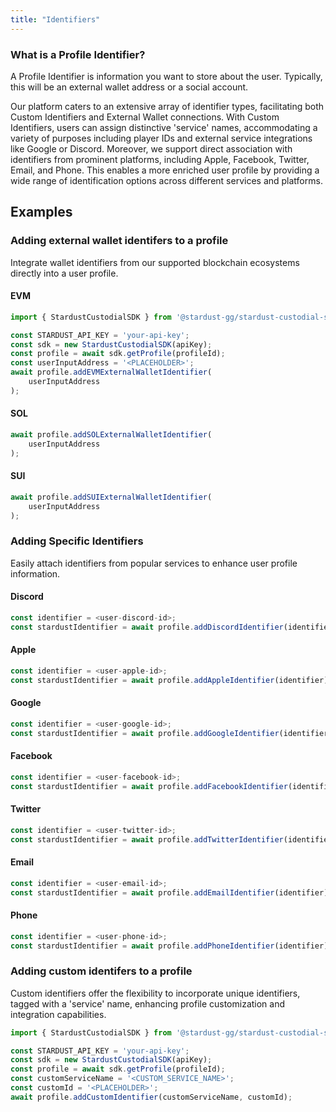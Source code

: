 ```yaml
---
title: "Identifiers"
---
```

### What is a Profile Identifier?
A Profile Identifier is information you want to store about the user. Typically, this will be an external wallet address 
or a social account.

Our platform caters to an extensive array of identifier types, facilitating both Custom Identifiers and External Wallet connections. With Custom Identifiers, users can assign distinctive 'service' names, accommodating a variety of purposes including player IDs and external service integrations like Google or Discord. Moreover, we support direct association with identifiers from prominent platforms, including Apple, Facebook, Twitter, Email, and Phone. This enables a more enriched user profile by providing a wide range of identification options across different services and platforms.

## Examples

### Adding external wallet identifers to a profile

Integrate wallet identifiers from our supported blockchain ecosystems directly into a user profile.


#### EVM
```TypeScript profileIdentifier.ts
import { StardustCustodialSDK } from '@stardust-gg/stardust-custodial-sdk';

const STARDUST_API_KEY = 'your-api-key';
const sdk = new StardustCustodialSDK(apiKey);
const profile = await sdk.getProfile(profileId); 
const userInputAddress = '<PLACEHOLDER>';
await profile.addEVMExternalWalletIdentifier(
    userInputAddress
);
```

#### SOL

```ts
await profile.addSOLExternalWalletIdentifier(
    userInputAddress
);
```
#### SUI
```ts
await profile.addSUIExternalWalletIdentifier(
    userInputAddress
);
```
### Adding Specific Identifiers 

Easily attach identifiers from popular services to enhance user profile information.

#### Discord

```ts
const identifier = <user-discord-id>;
const stardustIdentifier = await profile.addDiscordIdentifier(identifier);
```

#### Apple

```ts
const identifier = <user-apple-id>;
const stardustIdentifier = await profile.addAppleIdentifier(identifier);
```

#### Google

```ts
const identifier = <user-google-id>;
const stardustIdentifier = await profile.addGoogleIdentifier(identifier);
```

#### Facebook

```ts
const identifier = <user-facebook-id>;
const stardustIdentifier = await profile.addFacebookIdentifier(identifier);
```

#### Twitter

```ts
const identifier = <user-twitter-id>;
const stardustIdentifier = await profile.addTwitterIdentifier(identifier);
```

#### Email

```ts
const identifier = <user-email-id>;
const stardustIdentifier = await profile.addEmailIdentifier(identifier);
```

#### Phone

```ts
const identifier = <user-phone-id>;
const stardustIdentifier = await profile.addPhoneIdentifier(identifier);
```

### Adding custom identifers to a profile

Custom identifiers offer the flexibility to incorporate unique identifiers, tagged with a 'service' name, enhancing profile customization and integration capabilities.

```TypeScript profileIdentifier.ts
import { StardustCustodialSDK } from '@stardust-gg/stardust-custodial-sdk';

const STARDUST_API_KEY = 'your-api-key';
const sdk = new StardustCustodialSDK(apiKey);
const profile = await sdk.getProfile(profileId); 
const customServiceName = '<CUSTOM_SERVICE_NAME>';
const customId = '<PLACEHOLDER>';
await profile.addCustomIdentifier(customServiceName, customId);
```

